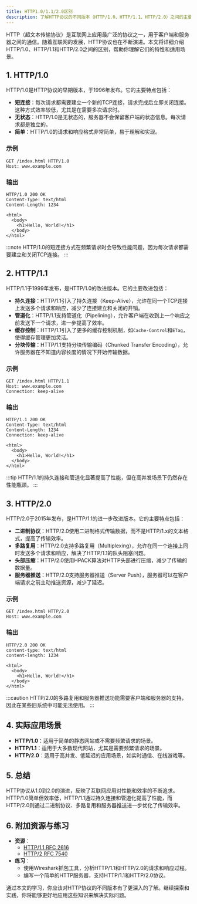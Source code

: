 ```yaml
---
title: HTTP1.0/1.1/2.0区别
description: 了解HTTP协议的不同版本（HTTP/1.0、HTTP/1.1、HTTP/2.0）之间的主要区别，掌握它们的特点和应用场景。
---
```


HTTP（超文本传输协议）是互联网上应用最广泛的协议之一，用于客户端和服务器之间的通信。随着互联网的发展，HTTP协议也在不断演进。本文将详细介绍HTTP/1.0、HTTP/1.1和HTTP/2.0之间的区别，帮助你理解它们的特性和适用场景。

## 1. HTTP/1.0

HTTP/1.0是HTTP协议的早期版本，于1996年发布。它的主要特点包括：

- **短连接**：每次请求都需要建立一个新的TCP连接，请求完成后立即关闭连接。这种方式效率较低，尤其是在需要多次请求时。
- **无状态**：HTTP/1.0是无状态的，服务器不会保留客户端的状态信息。每次请求都是独立的。
- **简单**：HTTP/1.0的请求和响应格式非常简单，易于理解和实现。

### 示例

```http
GET /index.html HTTP/1.0
Host: www.example.com
```

### 输出

```http
HTTP/1.0 200 OK
Content-Type: text/html
Content-Length: 1234

<html>
  <body>
    <h1>Hello, World!</h1>
  </body>
</html>
```

:::note
HTTP/1.0的短连接方式在频繁请求时会导致性能问题，因为每次请求都需要建立和关闭TCP连接。
:::

## 2. HTTP/1.1

HTTP/1.1于1999年发布，是HTTP/1.0的改进版本。它的主要改进包括：

- **持久连接**：HTTP/1.1引入了持久连接（Keep-Alive），允许在同一个TCP连接上发送多个请求和响应，减少了连接建立和关闭的开销。
- **管道化**：HTTP/1.1支持管道化（Pipelining），允许客户端在收到上一个响应之前发送下一个请求，进一步提高了效率。
- **缓存控制**：HTTP/1.1引入了更多的缓存控制机制，如`Cache-Control`和`ETag`，使得缓存管理更加灵活。
- **分块传输**：HTTP/1.1支持分块传输编码（Chunked Transfer Encoding），允许服务器在不知道内容长度的情况下开始传输数据。

### 示例

```http
GET /index.html HTTP/1.1
Host: www.example.com
Connection: keep-alive
```

### 输出

```http
HTTP/1.1 200 OK
Content-Type: text/html
Content-Length: 1234
Connection: keep-alive

<html>
  <body>
    <h1>Hello, World!</h1>
  </body>
</html>
```

:::tip
HTTP/1.1的持久连接和管道化显著提高了性能，但在高并发场景下仍然存在性能瓶颈。
:::

## 3. HTTP/2.0

HTTP/2.0于2015年发布，是HTTP/1.1的进一步改进版本。它的主要特点包括：

- **二进制协议**：HTTP/2.0使用二进制格式传输数据，而不是HTTP/1.x的文本格式，提高了传输效率。
- **多路复用**：HTTP/2.0支持多路复用（Multiplexing），允许在同一个连接上同时发送多个请求和响应，解决了HTTP/1.1的队头阻塞问题。
- **头部压缩**：HTTP/2.0使用HPACK算法对HTTP头部进行压缩，减少了传输的数据量。
- **服务器推送**：HTTP/2.0支持服务器推送（Server Push），服务器可以在客户端请求之前主动推送资源，减少了延迟。

### 示例

```http
GET /index.html HTTP/2.0
Host: www.example.com
```

### 输出

```http
HTTP/2.0 200 OK
content-type: text/html
content-length: 1234

<html>
  <body>
    <h1>Hello, World!</h1>
  </body>
</html>
```

:::caution
HTTP/2.0的多路复用和服务器推送功能需要客户端和服务器的支持，因此在某些旧系统中可能无法使用。
:::

## 4. 实际应用场景

- **HTTP/1.0**：适用于简单的静态网站或不需要频繁请求的场景。
- **HTTP/1.1**：适用于大多数现代网站，尤其是需要频繁请求的场景。
- **HTTP/2.0**：适用于高并发、低延迟的应用场景，如实时通信、在线游戏等。

## 5. 总结

HTTP协议从1.0到2.0的演进，反映了互联网应用对性能和效率的不断追求。HTTP/1.0简单但效率低，HTTP/1.1通过持久连接和管道化提高了性能，而HTTP/2.0则通过二进制协议、多路复用和服务器推送进一步优化了传输效率。

## 6. 附加资源与练习

- **资源**：
  - [HTTP/1.1 RFC 2616](https://tools.ietf.org/html/rfc2616)
  - [HTTP/2 RFC 7540](https://tools.ietf.org/html/rfc7540)
- **练习**：
  - 使用Wireshark抓包工具，分析HTTP/1.1和HTTP/2.0的请求和响应过程。
  - 编写一个简单的HTTP服务器，支持HTTP/1.1和HTTP/2.0协议。

通过本文的学习，你应该对HTTP协议的不同版本有了更深入的了解。继续探索和实践，你将能够更好地应用这些知识来解决实际问题。